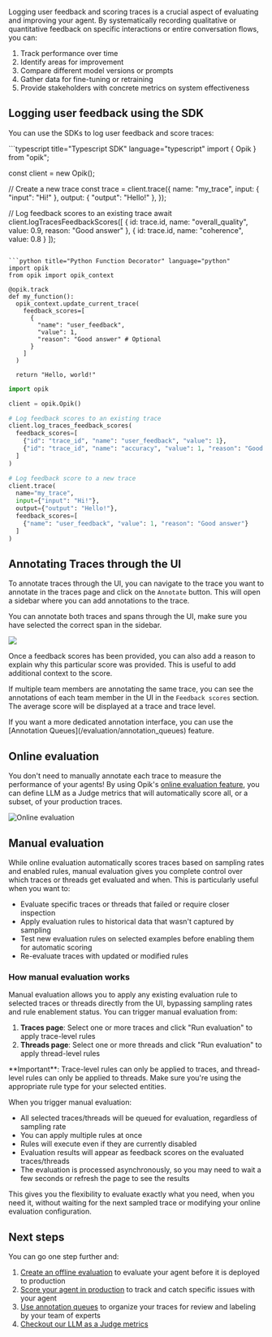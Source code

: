 Logging user feedback and scoring traces is a crucial aspect of evaluating and improving your agent.
By systematically recording qualitative or quantitative feedback on specific interactions or entire
conversation flows, you can:

1. Track performance over time
2. Identify areas for improvement
3. Compare different model versions or prompts
4. Gather data for fine-tuning or retraining
5. Provide stakeholders with concrete metrics on system effectiveness

## Logging user feedback using the SDK

You can use the SDKs to log user feedback and score traces:

<CodeBlocks>
```typescript title="Typescript SDK" language="typescript"
import { Opik } from "opik";

const client = new Opik();

// Create a new trace
const trace = client.trace({
name: "my_trace",
input: { "input": "Hi!" },
output: { "output": "Hello!" },
});

// Log feedback scores to an existing trace
await client.logTracesFeedbackScores([
{ id: trace.id, name: "overall_quality", value: 0.9, reason: "Good answer" },
{ id: trace.id, name: "coherence", value: 0.8 }
]);

```

```python title="Python Function Decorator" language="python"
import opik
from opik import opik_context

@opik.track
def my_function():
  opik_context.update_current_trace(
    feedback_scores=[
      {
        "name": "user_feedback",
        "value": 1,
        "reason": "Good answer" # Optional
      }
    ]
  )

  return "Hello, world!"
```

```python title="Python SDK" language="python"
import opik

client = opik.Opik()

# Log feedback scores to an existing trace
client.log_traces_feedback_scores(
  feedback_scores=[
    {"id": "trace_id", "name": "user_feedback", "value": 1},
    {"id": "trace_id", "name": "accuracy", "value": 1, "reason": "Good answer"} # Optional reason score
  ]
)

# Log feedback score to a new trace
client.trace(
  name="my_trace",
  input={"input": "Hi!"},
  output={"output": "Hello!"},
  feedback_scores=[
    {"name": "user_feedback", "value": 1, "reason": "Good answer"}
  ]
)
```

</CodeBlocks>

## Annotating Traces through the UI

To annotate traces through the UI, you can navigate to the trace you want to annotate in the traces
page and click on the `Annotate` button. This will open a sidebar where you can add annotations to
the trace.

You can annotate both traces and spans through the UI, make sure you have selected the correct span
in the sidebar.

<Frame>
  <img src="/img/tracing/multivalue_feedback_scores.png" />
</Frame>

Once a feedback scores has been provided, you can also add a reason to explain why this particular
score was provided. This is useful to add additional context to the score.

If multiple team members are annotating the same trace, you can see the annotations of each team
member in the UI in the `Feedback scores` section. The average score will be displayed at a trace
and trace level.

<Tip>
  If you want a more dedicated annotation interface, you can use the [Annotation Queues](/evaluation/annotation_queues)
  feature.
</Tip>

## Online evaluation

You don't need to manually annotate each trace to measure the performance of your agents! By using
Opik's [online evaluation feature](/production/rules), you can define LLM as a Judge metrics that
will automatically score all, or a subset, of your production traces.

![Online evaluation](/img/production/online_evaluation.gif)

## Manual evaluation

While online evaluation automatically scores traces based on sampling rates and enabled rules, manual evaluation gives you complete control over which traces or threads get evaluated and when. This is particularly useful when you want to:

- Evaluate specific traces or threads that failed or require closer inspection
- Apply evaluation rules to historical data that wasn't captured by sampling
- Test new evaluation rules on selected examples before enabling them for automatic scoring
- Re-evaluate traces with updated or modified rules

### How manual evaluation works

Manual evaluation allows you to apply any existing evaluation rule to selected traces or threads directly from the UI, bypassing sampling rates and rule enablement status. You can trigger manual evaluation from:

1. **Traces page**: Select one or more traces and click "Run evaluation" to apply trace-level rules
2. **Threads page**: Select one or more threads and click "Run evaluation" to apply thread-level rules

<Note>
  **Important**: Trace-level rules can only be applied to traces, and thread-level rules can only be applied to threads. Make sure you're using the appropriate rule type for your selected entities.
</Note>

When you trigger manual evaluation:
- All selected traces/threads will be queued for evaluation, regardless of sampling rate
- You can apply multiple rules at once
- Rules will execute even if they are currently disabled
- Evaluation results will appear as feedback scores on the evaluated traces/threads
- The evaluation is processed asynchronously, so you may need to wait a few seconds or refresh the page to see the results

This gives you the flexibility to evaluate exactly what you need, when you need it, without waiting for the next sampled trace or modifying your online evaluation configuration.

## Next steps

You can go one step further and:

1. [Create an offline evaluation](/evaluation/evaluate_prompt) to evaluate your agent before it is
   deployed to production
2. [Score your agent in production](/production/rules) to track and catch specific issues with your
   agent
3. [Use annotation queues](/evaluation/annotation_queues) to organize your traces for review and
   labeling by your team of experts
4. [Checkout our LLM as a Judge metrics](/evaluation/metrics/overview)
